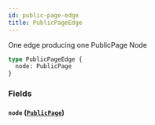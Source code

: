 ```yaml
---
id: public-page-edge
title: PublicPageEdge
---
```



One edge producing one PublicPage Node


```graphql
type PublicPageEdge {
  node: PublicPage
}
```


### Fields

#### `node` ([`PublicPage`](/developers/demandhq-apis/storefront-api/graphql/reference/objects/public-page))






